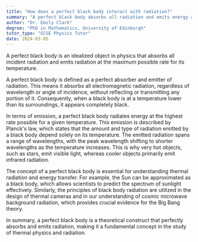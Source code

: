 ```yaml
---
title: "How does a perfect black body interact with radiation?"
summary: "A perfect black body absorbs all radiation and emits energy at the highest rate possible for its temperature, serving as an idealized model in thermodynamics and radiation studies."
author: "Dr. Emily Clark"
degree: "PhD in Mathematics, University of Edinburgh"
tutor_type: "GCSE Physics Tutor"
date: 2024-03-05
---
```


A perfect black body is an idealized object in physics that absorbs all incident radiation and emits radiation at the maximum possible rate for its temperature. 

A perfect black body is defined as a perfect absorber and emitter of radiation. This means it absorbs all electromagnetic radiation, regardless of wavelength or angle of incidence, without reflecting or transmitting any portion of it. Consequently, when a black body is at a temperature lower than its surroundings, it appears completely black.

In terms of emission, a perfect black body radiates energy at the highest rate possible for a given temperature. This emission is described by Planck's law, which states that the amount and type of radiation emitted by a black body depend solely on its temperature. The emitted radiation spans a range of wavelengths, with the peak wavelength shifting to shorter wavelengths as the temperature increases. This is why very hot objects, such as stars, emit visible light, whereas cooler objects primarily emit infrared radiation.

The concept of a perfect black body is essential for understanding thermal radiation and energy transfer. For example, the Sun can be approximated as a black body, which allows scientists to predict the spectrum of sunlight effectively. Similarly, the principles of black body radiation are utilized in the design of thermal cameras and in our understanding of cosmic microwave background radiation, which provides crucial evidence for the Big Bang theory.

In summary, a perfect black body is a theoretical construct that perfectly absorbs and emits radiation, making it a fundamental concept in the study of thermal physics and radiation.
    